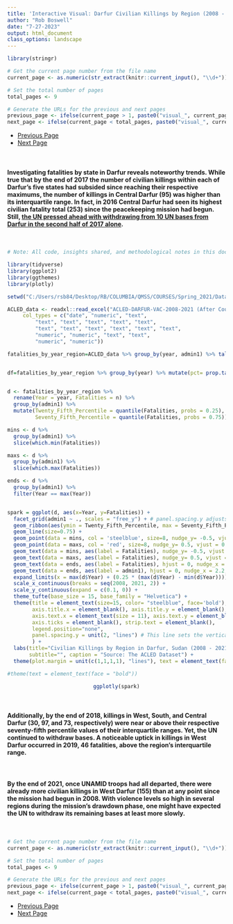 ```yaml
---
title: 'Interactive Visual: Darfur Civilian Killings by Region (2008 - 2021) - Visual 3'
author: "Rob Boswell"
date: "7-27-2023"
output: html_document
class_options: landscape
---
```


```r

library(stringr)

# Get the current page number from the file name
current_page <- as.numeric(str_extract(knitr::current_input(), "\\d+"))

# Set the total number of pages
total_pages <- 9

# Generate the URLs for the previous and next pages
previous_page <- ifelse(current_page > 1, paste0("visual_", current_page - 1, "-darfur_violence.html"), NA)
next_page <- ifelse(current_page < total_pages, paste0("visual_", current_page + 1, "-darfur_violence.html"), NA)

```

<ul class="pager">
  <li><a href="`r previous_page`">Previous Page</a></li>
  <li><a href="`r next_page`">Next Page</a></li>
</ul>

<br>

#### Investigating fatalities by state in Darfur reveals noteworthy trends. While true that by the end of 2017 the number of civilian killings within each of Darfur's five states had subsided since reaching their respective maximums, the number of killings in Central Darfur (95) was higher than its interquartile range. In fact, in 2016 Central Darfur had seen its highest civilian fatality total (253) since the peacekeeping mission had begun. Still, [the UN pressed ahead with withdrawing from 10 UN bases from Darfur in the second half of 2017 alone](https://oios.un.org/file/8866/download?token=F6tc9ZI5). 

<br>

```r

# Note: All code, insights shared, and methodological notes in this document and other documents in this portfolio ARE NOT open source and MUST be cited.

library(tidyverse)
library(ggplot2)
library(ggthemes)
library(plotly)

setwd("C:/Users/rsb84/Desktop/RB/COLUMBIA/QMSS/COURSES/Spring_2021/Data Visualization/End_project")

ACLED_data <- readxl::read_excel("ACLED-DARFUR-VAC-2008-2021 (After Course Ended-for 2023 Portfolio)-UPDATED VERSION-inter1_numbers_replaced_with_actor_names.xlsx", 
     col_types = c("date", "numeric", "text", 
         "text", "text", "text", "text", "text", 
         "text", "text", "text", "text", "text", "text", 
         "numeric", "numeric", "text", "text", 
         "numeric", "numeric"))

fatalities_by_year_region=ACLED_data %>% group_by(year, admin1) %>% tally(fatalities)


df=fatalities_by_year_region %>% group_by(year) %>% mutate(pct= prop.table(n) * 100)


d <- fatalities_by_year_region %>%
  rename(Year = year, Fatalities = n) %>%
  group_by(admin1) %>%
  mutate(Twenty_Fifth_Percentile = quantile(Fatalities, probs = 0.25),
         Seventy_Fifth_Percentile = quantile(Fatalities, probs = 0.75))

mins <- d %>%
  group_by(admin1) %>%
  slice(which.min(Fatalities))

maxs <- d %>%
  group_by(admin1) %>%
  slice(which.max(Fatalities))

ends <- d %>%
  group_by(admin1) %>%
  filter(Year == max(Year))


spark = ggplot(d, aes(x=Year, y=Fatalities)) +
  facet_grid(admin1 ~ ., scales = "free_y") + # panel.spacing.y adjusts the vertical space between sparklines in the facet
  geom_ribbon(aes(ymin = Twenty_Fifth_Percentile, max = Seventy_Fifth_Percentile), fill = 'grey80') +
  geom_line(size=0.75) +
  geom_point(data = mins, col = 'steelblue', size=8, nudge_y= -0.5, vjust = -0.5) +
  geom_point(data = maxs, col = 'red', size=8, nudge_y= 0.5, vjust = 0.5) +
  geom_text(data = mins, aes(label = Fatalities), nudge_y= -0.5, vjust = -0.5, color = "white", size = 4) +
  geom_text(data = maxs, aes(label = Fatalities), nudge_y= 0.5, vjust = 0.5, color = "white", size = 4) +
  geom_text(data = ends, aes(label = Fatalities), hjust = 0, nudge_x = 0.7) +
  geom_text(data = ends, aes(label = admin1), hjust = 0, nudge_x = 2.2, size=4, fontface="bold", color="black") +
  expand_limits(x = max(d$Year) + (0.25 * (max(d$Year) - min(d$Year)))) +
  scale_x_continuous(breaks = seq(2008, 2021, 2)) +
  scale_y_continuous(expand = c(0.1, 0)) +
  theme_tufte(base_size = 15, base_family = "Helvetica") +
  theme(title = element_text(size=15, color= "steelblue", face='bold'),
        axis.title.x = element_blank(), axis.title.y = element_blank(),
        axis.text.x = element_text(size = 11), axis.text.y = element_blank(),
        axis.ticks = element_blank(), strip.text = element_blank(),
        legend.position="none",
        panel.spacing.y = unit(2, "lines") # This line sets the vertical spacing between sparklines
        ) +
  labs(title="Civilian Killings by Region in Darfur, Sudan (2008 - 2021)",
       subtitle="", caption = "Source: The ACLED Dataset") +
  theme(plot.margin = unit(c(1,1,1,1), "lines"), text = element_text(face = "bold")) # Add margins around the plot, adjust the numbers to suit the layout

#theme(text = element_text(face = "bold"))


```

<center>
```r

ggplotly(spark)

```
</center>

<br>

#### Additionally, by the end of 2018, killings in West, South, and Central Darfur (30, 97, and 73, respectively) were near or above their respective seventy-fifth percentile values of their interquartile ranges. Yet, the UN continued to withdraw bases. A noticeable uptick in killings in West Darfur occurred in 2019, 46 fatalities, above the region's interquartile range.

<br>

#### By the end of 2021, once UNAMID troops had all departed, there were already more civilian killings in West Darfur (155) than at any point since the mission had begun in 2008. With violence levels so high in several regions during the mission's drawdown phase, one might have expected the UN to withdraw its remaining bases at least more slowly.

<br>

```r

# Get the current page number from the file name
current_page <- as.numeric(str_extract(knitr::current_input(), "\\d+"))

# Set the total number of pages
total_pages <- 9

# Generate the URLs for the previous and next pages
previous_page <- ifelse(current_page > 1, paste0("visual_", current_page - 1, "-darfur_violence.html"), NA)
next_page <- ifelse(current_page < total_pages, paste0("visual_", current_page + 1, "-darfur_violence.html"), NA)

```

<ul class="pager">
  <li><a href="`r previous_page`">Previous Page</a></li>
  <li><a href="`r next_page`">Next Page</a></li>
</ul>
